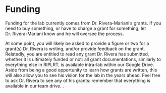 # Funding

Funding for the lab currently comes from Dr. Rivera-Mariani’s grants. If you need to buy something, or have to charge a grant for something, let Dr. Rivera-Mariani know and he will oversee the process.
 
At some point, you will likely be asked to provide a figure or two for a grant(s) Dr. Rivera is writing, and/or provide feedback on the grant. Relatedly, you are entitled to read any grant Dr. Rivera has submitted, whether it is ultimately funded or not: all grant documentations, similarly to everything else in RIPLRT, is available intra-lab within our Google Drive. Aside from being a good opportunity to learn how grants are written, this will also allow you to see his vision for the lab in the years ahead. Feel free to ask Dr. Rivera to see any of his grants: remember that everything is available in our team drive. .
